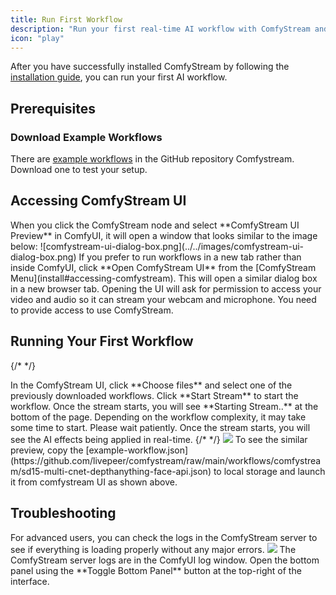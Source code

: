 ```yaml
---
title: Run First Workflow
description: "Run your first real-time AI workflow with ComfyStream and see it live in Comfystream UI."
icon: "play"
---
```


After you have successfully installed ComfyStream by following the [installation guide](install), you can run your first AI workflow.

## Prerequisites

### Download Example Workflows

There are [example workflows](https://github.com/livepeer/comfystream/tree/main/workflows/comfystream) in the GitHub repository Comfystream. Download one to test your setup.

## Accessing ComfyStream UI

<AccordionGroup>
  <Accordion title="ComfyStream UI Preview Window">
    When you click the ComfyStream node and select **ComfyStream UI Preview** in ComfyUI, it will open a window that looks similar to the image below:
    ![comfystream-ui-dialog-box.png](../../images/comfystream-ui-dialog-box.png)
  </Accordion>

  <Accordion title="Standalone Browser Tab">
    If you prefer to run workflows in a new tab rather than inside ComfyUI, click **Open ComfyStream UI** from the [ComfyStream Menu](install#accessing-comfystream).
    This will open a similar dialog box in a new browser tab.
  </Accordion>
</AccordionGroup>

<Note>
  Opening the UI will ask for permission to access your video and audio so it
  can stream your webcam and microphone. You need to provide access to use
  ComfyStream.
</Note>

## Running Your First Workflow

{/* <!-- prettier-ignore-start --> */}

<Steps>
  <Step title="Select your workflow">
    In the ComfyStream UI, click **Choose files** and select one of the previously downloaded workflows.
  </Step>
  <Step title="Start ComfyStream">
    Click **Start Stream** to start the workflow. Once the stream starts, you will
    see **Starting Stream..** at the bottom of the page. Depending on the workflow
    complexity, it may take some time to start. Please wait patiently.
  </Step>
  <Step title="Enjoy your stream">
    Once the stream starts, you will see the AI effects being applied in real-time.
  </Step>
</Steps>
{/* <!-- prettier-ignore-end --> */}

<Accordion title="Example Workflow Preview">
  <Frame caption="In this example preview, comfystream UI is accessed from inside comfyUI and the workflow is selected from local storage.">
    <img src="../../images/output.gif" />
  </Frame>
  <Tip>
    To see the similar preview, copy the
    [example-workflow.json](https://github.com/livepeer/comfystream/raw/main/workflows/comfystream/sd15-multi-cnet-depthanything-face-api.json)
    to local storage and launch it from comfystream UI as shown above.
  </Tip>
</Accordion>

## Troubleshooting

<Note>
  For advanced users, you can check the logs in the ComfyStream server to see if
  everything is loading properly without any major errors.
</Note>

<Accordion title="Reference Image - Server Logs">
  <Frame caption="ComfyStream Server Logs.">
    <img src="../../images/comfystream-logs-image.png" />
  </Frame>
  <Info>
    The ComfyStream server logs are in the ComfyUI log window. Open the bottom panel using the **Toggle Bottom Panel** button at the top-right of the interface.
  </Info>

</Accordion>
